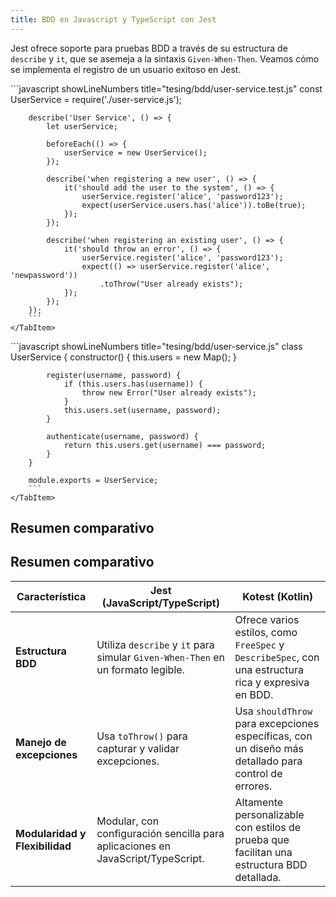 ```yaml
---
title: BDD en Javascript y TypeScript con Jest
---
```


<ReadingTime />
<GithubRepoLink user="r8vnhill" repo="javascript-dibs" addLineBreak={false}/>
<GithubRepoLink user="r8vnhill" repo="typescript-dibs"/>

Jest ofrece soporte para pruebas BDD a través de su estructura de `describe` y `it`, que se asemeja a la sintaxis `Given-When-Then`. Veamos cómo se implementa el registro de un usuario exitoso en Jest.

<BoxedTabs groupId='js'>
    <TabItem value="TypeScript" label="TypeScript">
    </TabItem>
    <TabItem value="JavaScript" label="JavaScript">
        ```javascript showLineNumbers title="tesing/bdd/user-service.test.js"
        const UserService = require('./user-service.js');

        describe('User Service', () => {
            let userService;

            beforeEach(() => {
                userService = new UserService();
            });

            describe('when registering a new user', () => {
                it('should add the user to the system', () => {
                    userService.register('alice', 'password123');
                    expect(userService.users.has('alice')).toBe(true);
                });
            });

            describe('when registering an existing user', () => {
                it('should throw an error', () => {
                    userService.register('alice', 'password123');
                    expect(() => userService.register('alice', 'newpassword'))
                        .toThrow("User already exists");
                });
            });
        });
        ```
    </TabItem>
</BoxedTabs>

<BoxedTabs groupId='js'>
    <TabItem value="TypeScript" label="TypeScript">
    </TabItem>
    <TabItem value="JavaScript" label="JavaScript">
        ```javascript showLineNumbers title="tesing/bdd/user-service.js"
        class UserService {
            constructor() {
                this.users = new Map();
            }

            register(username, password) {
                if (this.users.has(username)) {
                    throw new Error("User already exists");
                }
                this.users.set(username, password);
            }

            authenticate(username, password) {
                return this.users.get(username) === password;
            }
        }

        module.exports = UserService;
        ```
    </TabItem>
</BoxedTabs>

## Resumen comparativo

## Resumen comparativo

| **Característica**               | **Jest** (JavaScript/TypeScript)                                         | **Kotest** (Kotlin)                                               |
|----------------------------------|---------------------------------------------------------------------------|--------------------------------------------------------------------|
| **Estructura BDD**               | Utiliza `describe` y `it` para simular `Given-When-Then` en un formato legible. | Ofrece varios estilos, como `FreeSpec` y `DescribeSpec`, con una estructura rica y expresiva en BDD. |
| **Manejo de excepciones**        | Usa `toThrow()` para capturar y validar excepciones.                      | Usa `shouldThrow` para excepciones específicas, con un diseño más detallado para control de errores. |
| **Modularidad y Flexibilidad**   | Modular, con configuración sencilla para aplicaciones en JavaScript/TypeScript. | Altamente personalizable con estilos de prueba que facilitan una estructura BDD detallada. |
